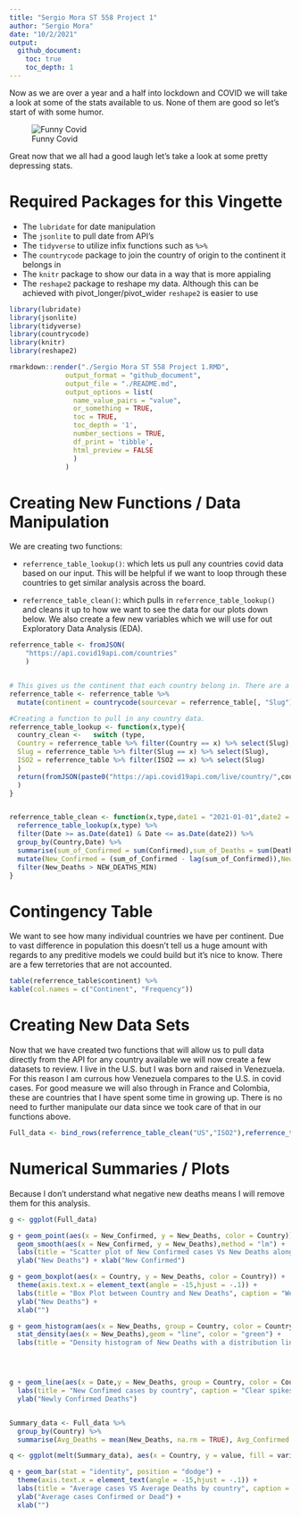 ```yaml
---
title: "Sergio Mora ST 558 Project 1"
author: "Sergio Mora"
date: "10/2/2021"
output:
  github_document:
    toc: true
    toc_depth: 1
---
```


Now as we are over a year and a half into lockdown and COVID we will take a look at some of the stats available to us. None of them are good so let's start of with some humor.

![Funny Covid](./Funny Covid stats.jpg)

Great now that we all had a good laugh let's take a look at some pretty depressing stats.

# Required Packages for this Vingette

  - The `lubridate` for date manipulation
  - The `jsonlite` to pull date from API's
  - The `tidyverse` to utilize infix functions such as `%>%`
  - The `countrycode` package to join the country of origin to the continent it belongs in
  - The `knitr` package to show our data in a way that is more appialing
  - The `reshape2` package to reshape my data. Although this can be achieved with pivot_longer/pivot_wider `reshape2` is easier to use
```r
library(lubridate)
library(jsonlite)
library(tidyverse)
library(countrycode)
library(knitr)
library(reshape2)
```



```r
rmarkdown::render("./Sergio Mora ST 558 Project 1.RMD", 
              output_format = "github_document", 
              output_file = "./README.md",
              output_options = list(
                name_value_pairs = "value",
                or_something = TRUE,
                toc = TRUE,
                toc_depth = '1',
                number_sections = TRUE,
                df_print = 'tibble',
                html_preview = FALSE
                )
              )
```

# Creating New Functions / Data Manipulation
We are creating two functions:

  - `referrence_table_lookup()`: which lets us pull any countries covid data based on our input. This will be helpful if we want to loop through these countries to get similar analysis across the board.
  
  - `referrence_table_clean()`: which pulls in `referrence_table_lookup()` and cleans it up to how we want to see the data for our plots down below. We also create a few new variables which we will use for out Exploratory Data Analysis (EDA).

```r
referrence_table <- fromJSON(
    "https://api.covid19api.com/countries"
    )


# This gives us the continent that each country belong in. There are a few exception that this function does not count for, we will not acocunt for these manually since we are not looking at these individually and because my geography skills are awful.
referrence_table <- referrence_table %>% 
  mutate(continent = countrycode(sourcevar = referrence_table[, "Slug"], origin = "country.name", destination = "continent"))

#Creating a function to pull in any country data.
referrence_table_lookup <- function(x,type){
  country_clean <-   switch (type,
  Country = referrence_table %>% filter(Country == x) %>% select(Slug),
  Slug = referrence_table %>% filter(Slug == x) %>% select(Slug),
  ISO2 = referrence_table %>% filter(ISO2 == x) %>% select(Slug)
  )
  return(fromJSON(paste0("https://api.covid19api.com/live/country/",country_clean,"/status/confirmed"))
  )
}


referrence_table_clean <- function(x,type,date1 = "2021-01-01",date2 = "3000-01-01",NEW_DEATHS_MIN = 0,...){
  referrence_table_lookup(x,type) %>% 
  filter(Date >= as.Date(date1) & Date <= as.Date(date2)) %>% 
  group_by(Country,Date) %>% 
  summarise(sum_of_Confirmed = sum(Confirmed),sum_of_Deaths = sum(Deaths),sum_of_Active = sum(Active))  %>% 
  mutate(New_Confirmed = (sum_of_Confirmed - lag(sum_of_Confirmed)),New_Deaths = (sum_of_Deaths - lag(sum_of_Deaths)),New_Active = (sum_of_Active - lag(sum_of_Active)),Date = ymd_hms(Date)) %>%
  filter(New_Deaths > NEW_DEATHS_MIN)
}

```

# Contingency Table
We want to see how many individual countries we have per continent. Due to vast difference in population this doesn't tell us a huge amount with regards to any preditive models we could build but it's nice to know. There are a few terretories that are not accounted.

```r
table(referrence_table$continent) %>% 
kable(col.names = c("Continent", "Frequency"))
```


# Creating New Data Sets
Now that we have created two functions that will allow us to pull data directly from the API for any country available we will now create a few datasets to review. I live in the U.S. but I was born and raised in Venezuela. For this reason I am currous how Venezuela compares to the U.S. in covid cases. For good measure we will also through in France and Colombia, these are countries that I have spent some time in growing up. There is no need to further manipulate our data since we took care of that in our functions above.
```r
Full_data <- bind_rows(referrence_table_clean("US","ISO2"),referrence_table_clean("venezuela","Slug"),referrence_table_clean("France","Country"),referrence_table_clean("Colombia","Country"))
```


# Numerical Summaries / Plots

Because I don't understand what negative new deaths means I will remove them for this analysis.

```r
g <- ggplot(Full_data)

g + geom_point(aes(x = New_Confirmed, y = New_Deaths, color = Country)) + 
  geom_smooth(aes(x = New_Confirmed, y = New_Deaths),method = "lm") + 
  labs(title = "Scatter plot of New Confirmed cases Vs New Deaths along with a linear model.", caption = "There is a clear positive correlation.") +
  ylab("New Deaths") + xlab("New Confirmed")

g + geom_boxplot(aes(x = Country, y = New_Deaths, color = Country)) + 
  theme(axis.text.x = element_text(angle = -15,hjust = -.1)) + 
  labs(title = "Box Plot between Country and New Deaths", caption = "We see a few outliers") + 
  ylab("New Deaths") + 
  xlab("")

g + geom_histogram(aes(x = New_Deaths, group = Country, color = Country, y = ..density..), position = "dodge") + 
  stat_density(aes(x = New_Deaths),geom = "line", color = "green") + 
  labs(title = "Density histogram of New Deaths with a distribution line overlayed", caption = "Clearly Right skewed moth days days we had 'low' number of new deaths") + xlab("New Confirmed")




g + geom_line(aes(x = Date,y = New_Deaths, group = Country, color = Country)) + 
  labs(title = "New Confimed cases by country", caption = "Clear spikes that seem to lign up with our outliers") + 
  ylab("Newly Confirmed Deaths")


Summary_data <- Full_data %>% 
  group_by(Country) %>% 
  summarise(Avg_Deaths = mean(New_Deaths, na.rm = TRUE), Avg_Confirmed = mean(New_Confirmed, na.rm = TRUE))

q <- ggplot(melt(Summary_data), aes(x = Country, y = value, fill = variable, color = variable))

q + geom_bar(stat = "identity", position = "dodge") + 
  theme(axis.text.x = element_text(angle = -15,hjust = -.1)) + 
  labs(title = "Average cases VS Average Deaths by country", caption = "We see only a 'small' percentage of cases are dying on average") + 
  ylab("Average cases Confirmed or Dead") + 
  xlab("")
```

